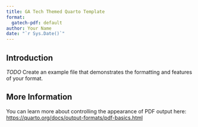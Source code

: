 ```yaml
---
title: GA Tech Themed Quarto Template
format:
  gatech-pdf: default
author: Your Name
date: "`r Sys.Date()`"
---
```


## Introduction

*TODO* Create an example file that demonstrates the formatting and features of your format.

## More Information

You can learn more about controlling the appearance of PDF output here: <https://quarto.org/docs/output-formats/pdf-basics.html>

